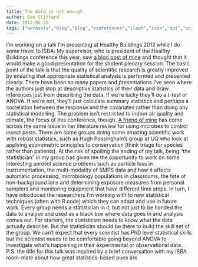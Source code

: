 ```yaml
---
title: The Wald is not enough
author: Sam Clifford
date: 2012-06-25
tags: ["aerosols","blog","Blog","conferences","ilaqh","isba","qut","science","statistics"]
---
```


I'm working on a talk I'm presenting at Healthy Buildings 2012 while I do some travel to ISBA. My supervisor, who is president of the Healthy Buildings conference this year, saw [a blog post of mine](http://samclifford.info/2012/06/01/statistics-not-just-for-statisticians/) and thought that it would make a good presentation for the student plenary session. The basic point of the talk is that the quality of scientific research is greatly improved by ensuring that appropriate statistical analysis is performed and presented clearly. There have been so many papers and presentations I've seen where the authors just stop at descriptive statistics of their data and draw inferences just from describing the data. If we're lucky they'll do a t-test or ANOVA. If we're not, they'll just calculate summary statistics and perhaps a correlation between the response and the covariates rather than doing any statistical modelling. The problem isn't restricted to indoor air quality and climate, the focus of this conference, though. [A friend of mine](http://conidialcoleopticide.wordpress.com/) has come across the same issue in her literature review for using microbes to control insect pests. There are some groups doing some amazing scientific work with robust statistics, such as Hugh Possingham's group at UQ who look at applying econometric principles to conservation (think triage for species rather than patients). At the risk of spoiling the ending of my talk, being "the statistician" in my group has given me the opportunity to work on some interesting aerosol science problems such as particle loss in instrumentation, the multi-modality of SMPS data and how it affects automatic processing, microbiology populations in classrooms, the fate of non-background ions and determining exposure measures from personal samplers and monitoring equipment that have different time steps. In turn, I have introduced the researchers I'm working with to new statistical techniques (often with R code) which they can adapt and use in future work. Every group needs a statistician in it, but not just to be handed the data to analyse and used as a black box where data goes in and analysis comes out. For starters, the statistician needs to know what the data actually describe. But the statistician should be there to build the skill set of the group. We can't expect that every scientist has PhD level statistical skills but the scientist needs to be comfortable going beyond ANOVA to investigate what's happening in their experimental or observational data. P.S. the title for this talk was inspired by a brief conversation with my ISBA room-mate about how great statistics-based puns are.